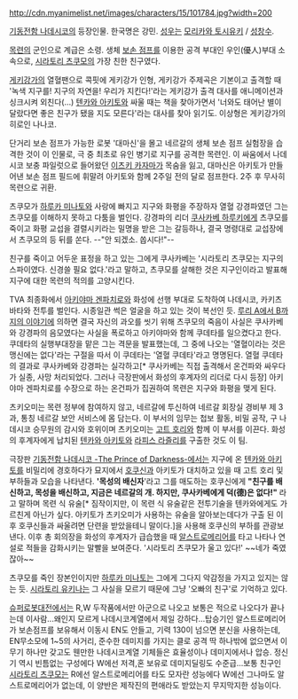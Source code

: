 http://cdn.myanimelist.net/images/characters/15/101784.jpg?width=200

[[기동전함 나데시코]]의 등장인물. 한국명은 강민. [[성우]]는 [[모리카와 토시유키]] / [[성창수]].

[[목련]]의 군인으로 계급은 소령. 생체 [[보손 점프]]를 이용한 공격 부대인 우인(優人)부대 소속으로, [[시라토리 츠쿠모]]의 가장 친한 친구였다.

[[게키강가]]의 열혈팬으로 콕핏에 게키강가 인형, 게키강가 주제곡은 기본이고 출격할 때 '녹색 지구를! 지구의 자연을! 우리가 지킨다!'라는 게키강가 출격 대사를 애니메이션과 싱크시켜 외친다(…) [[텐카와 아키토]]와 싸울 때는 책을 찾아가면서 '너와도 태어난 별이 달랐다면 좋은 친구가 됐을 지도 모른다'라는 대사를 찾아 읽기도. 이상형은 게키강가의 히로인 나나코.

단거리 보손 점프가 가능한 로봇 '대마신'을 몰고 네르갈의 생체 보손 점프 실험장을 습격한 것이 이 인물로, 극 중 최초로 유인 병기로 지구를 공격한 목련인. 이 싸움에서 나데시코 보충 파일럿으로 들어왔던 [[이츠키 카자마]]가 목숨을 잃고, 대마신은 아키토가 만들어낸 보손 점프 필드에 휘말려 아키토와 함께 2주일 전의 달로 점프한다. 2주 후 무사히 목련으로 귀환.

츠쿠모가 [[하루카 미나토]]와 사랑에 빠지고 지구와 화평을 주장하자 열혈 강경파였던 그는 츠쿠모를 이해하지 못하고 다툼을 벌인다. 강경파의 리더 [[쿠사카베 하루키]]에게 츠쿠모를 죽이고 화평 교섭을 결렬시키라는 밀명을 받은 그는 갈등하나, 결국 명령대로 교섭장에서 츠쿠모의 등 뒤를 쏜다. --"안 되겠소. 쏩시다!"--

친구를 죽이고 어두운 표정을 하고 있는 그에게 쿠사카베는 '시라토리 츠쿠모는 지구의 스파이였다. 신경쓸 필요 없다.'라고 말하고, 츠쿠모를 살해한 것은 지구인이라고 발표해 지구에 대한 목련의 적의를 고양시킨다.

TVA 최종화에서 [[아키야마 겐파치로]]와 화성에 선행 부대로 도착하여 나데시코, 카키츠바타와 전투를 벌인다. 시종일관 썩은 얼굴을 하고 있는 것이 복선인 듯. [[루리 A에서 B까지의 이야기]]에 의하면 결국 자신의 과오를 씻기 위해 츠쿠모의 죽음이 사실은 쿠사카베와 강경파의 음모였다는 사실을 폭로하고 아키야마와 함께 쿠데타를 일으켰다고 한다. 쿠데타의 실행부대장을 맡은 그는 격문을 발표했는데, 그 중에 나오는 '열혈이라는 것은 맹신에는 없다'라는 구절을 따서 이 쿠데타는 '열혈 쿠데타'라고 명명된다. 열혈 쿠데타의 결과로 쿠사카베와 강경파는 실각하고[* 쿠사카베는 직접 출격해서 온건파와 싸우다가 실종, 사망 처리되었다. 그러나 극장판에서 화성의 후계자의 리더로 다시 등장] 아키야마 겐파치로를 수장으로 하는 온건파가 집권하여 목련은 지구와 화평을 맺게 된다.

츠키오미는 목련 정부에 참여하지 않고, 네르갈에 투신하여 네르갈 회장실 경비부 제 3과, 통칭 네르갈 보안 서비스에 몸 담는다. 이 부서의 임무는 첩보 활동, 비밀 공작, 구 나데시코 승무원의 감시와 호위이며 츠키오미는 [[고트 호리]]와 함께 이 부서를 이끈다. 화성의 후계자에게 납치된 [[텐카와 아키토]]와 [[라피스 라즐리]]를 구출한 것도 이 팀.

극장판 [[기동전함 나데시코 -The Prince of Darkness-]]에서는 지구에 온 [[텐카와 아키토]]를 비밀리에 경호하다가 묘지에서 [[호쿠신]]과 아키토가 대치하고 있을 때 고트 호리 및 부하들과 모습을 나타낸다. ''''목성의 배신자''''라고 그를 매도하는 호쿠신에게 '''"친구를 배신하고, 목성을 배신하고, 지금은 네르갈의 개. 하지만, 쿠사카베에게 덕(德)은 없다!"''' 라고 말하며 목련 식 유술[* 짐작이지만, 이 목련 식 유술같은 전투기술을 텐카와에게도 가르친게 아닌가 싶다. 아키토가 츠키오미가 사용하는 유술을 알아보는데다가 구출 된 이후 호쿠신들과 싸울려면 단련을 받았을테니 말이다.]을 사용해 호쿠신의 부하를 관광보낸다. 이후 총 회의장을 화성의 후계자가 급습했을 때 [[알스트로메리어]]를 타고 나타나 연설로 적들을 감화시키는 말빨을 보여준다. '시라토리 츠쿠모가 울고 있다!' ~~네가 죽였잖아~~

츠쿠모를 죽인 장본인이지만 [[하루카 미나토]]는 그에게 그다지 악감정을 가지고 있지는 않는 듯. [[시라토리 유키나]]는 그 사실을 모르기 때문에 그냥 '오빠의 친구'로 기억하고 있다.

[[슈퍼로봇대전]]에서는 R,W 두작품에서만 아군으로 나오고 보통은 적으로 나오다가 끝나는데 이사람...왜인지 모르게 나데시코계열에서 제일 강하다...탑승기인 알스트로메리어가 보손점프를 보유해서 이동시 EN도 안들고, 기력 130이 넘으면 분신을 사용하는데, EN무소모에 1~5의 사거리, 준수한 데미지를 가지는 클로 공격 딱 하나밖에 없으면서 이 무기 하나만 갖고도 웬만한 나데시코계열 기체들은 효율성이나 데미지에서나 압승. 정신기 역시 빈틈없는 구성에다 W에선 저격,혼 보유로 데미지딜링도 수준급...보통 친구인 [[시라토리 츠쿠모]]는 R에선 알스트로메리어를 타도 모자란 성능에다 W에선 그나마도 알스트로메리어가 없는데, 이 양반은 제작진의 편애라도 받았는지 무지막지한 성능이다.
